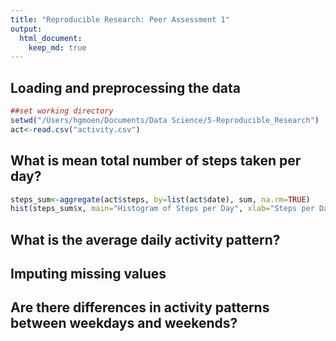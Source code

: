 ```yaml
---
title: "Reproducible Research: Peer Assessment 1"
output: 
  html_document:
    keep_md: true
---
```



## Loading and preprocessing the data

```r
##set working directory
setwd("/Users/hgmoen/Documents/Data Science/5-Reproducible_Research")
act<-read.csv("activity.csv")
```

## What is mean total number of steps taken per day?

```r
steps_sum<-aggregate(act$steps, by=list(act$date), sum, na.rm=TRUE)
hist(steps_sum$x, main="Histogram of Steps per Day", xlab="Steps per Day")
```

## What is the average daily activity pattern?



## Imputing missing values



## Are there differences in activity patterns between weekdays and weekends?
